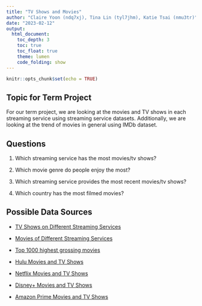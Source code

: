 ```yaml
---
title: "TV Shows and Movies"
author: "Claire Yoon (ndq7xj), Tina Lin (tyl7jhm), Katie Tsai (nmu3tr)"
date: "2023-02-12"
output: 
  html_document:
    toc_depth: 3
    toc: true
    toc_float: true
    theme: lumen
    code_folding: show
---
```


```r
knitr::opts_chunk$set(echo = TRUE)
```
## Topic for Term Project

For our term project, we are looking at the movies and TV shows in each streaming service using streaming service datasets. Additionally, we are looking at the trend of movies in general using IMDb dataset.

## Questions

1) Which streaming service has the most movies/tv shows?

2) Which movie genre do people enjoy the most?

3) Which streaming service provides the most recent movies/tv shows?

4) Which country has the most filmed movies?

## Possible Data Sources

* [TV Shows on Different Streaming Services](https://www.kaggle.com/datasets/ruchi798/tv-shows-on-netflix-prime-video-hulu-and-disney)

* [Movies of Different Streaming Services](https://www.kaggle.com/datasets/ruchi798/movies-on-netflix-prime-video-hulu-and-disney)

* [Top 1000 highest grossing movies](https://www.kaggle.com/datasets/sanjeetsinghnaik/top-1000-highest-grossing-movies)

* [Hulu Movies and TV Shows](https://www.kaggle.com/datasets/shivamb/hulu-movies-and-tv-shows)

* [Netflix Movies and TV Shows](https://www.kaggle.com/datasets/shivamb/netflix-shows )

* [Disney+ Movies and TV Shows](https://www.kaggle.com/datasets/shivamb/disney-movies-and-tv-shows )

* [Amazon Prime Movies and TV Shows](https://www.kaggle.com/datasets/shivamb/amazon-prime-movies-and-tv-shows )

